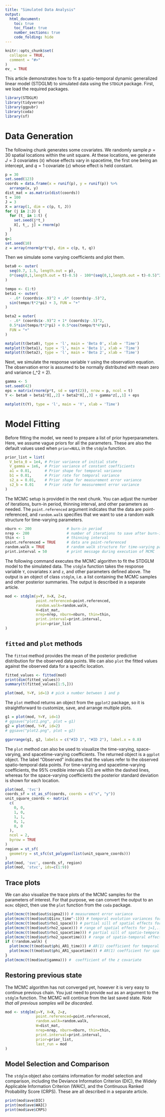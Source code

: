 ```yaml
---
title: "Simulated Data Analysis"
output: 
  html_document:
    toc: true
    toc_float: true
    number_sections: true
    code_folding: hide
---
```


```r
knitr::opts_chunk$set(
  collapse = TRUE,
  comment = "#>"
)
ev_ = TRUE
```


This article demonstrates how to fit a spatio-temporal dynamic generalized linear model (STDGLM) to simulated data using the `STDGLM` package. First, we load the required packages.

```r
library(STDGLM)
library(tidyverse)
library(ggpubr)
library(coda)
library(sf)
```


# Data Generation

The following chunk generates some covariates. We randomly sample $p=30$ spatial locations within the unit square. At these locations, we generate $J=3$ covariates (`X`) whose effects vary in spacetime, the first one being an intercept, and $q=1$ covariate (`z`) whose effect is held constant.

```r
p = 30
set.seed(123)
coords = data.frame(x = runif(p), y = runif(p)) %>% 
  arrange(x, y)
dist_mat = as.matrix(dist(coords))
t = 100
J = 3
X = array(1, dim = c(p, t, J))
for (j in 2:J) {
  for (t_ in 1:t) {
    set.seed(j*t_)
    X[, t_, j] = rnorm(p)
  }
}
q=1
set.seed(10)
z = array(rnorm(p*t*q), dim = c(p, t, q))
```


Then we simulate some varying coefficients and plot them.

```r
beta0 <- outer(
  seq(0.7, 1.5, length.out = p),
  0*(seq(0,1,length.out = t)-0.5) - 100*(seq(0,1,length.out = t)-0.5)^2 + 30
)

tempo <- (1:t)
beta1 <- outer(
  - .6* (coords$x-.9)^2 + .6* (coords$y-.5)^2,
  sin(tempo/t*2*pi) + 3, FUN = "+"
)

beta2 = outer(
  - .6* (coords$x-.9)^2 + 1* (coords$y-.5)^2,
  0.5*sin(tempo/t*2*pi) + 0.5*cos(tempo/t*4*pi), 
  FUN = "+"
)

```


```r
matplot(t(beta0), type = 'l', main = 'Beta 0', xlab = 'Time')
matplot(t(beta1), type = 'l', main = 'Beta 1', xlab = 'Time')
matplot(t(beta2), type = 'l', main = 'Beta 2', xlab = 'Time')
```

Next, we simulate the response variable `Y` using the observation equation. The observation error is assumed to be normally distributed with mean zero and variance \(\sigma_\epsilon^2 = 2\).
```r
gamma <- 5
set.seed(42)
eps = matrix(rnorm(p*t, sd = sqrt(2)), nrow = p, ncol = t)
Y <- beta0 + beta1*X[,,2] + beta2*X[,,3] + gamma*z[,,1] + eps
```


```r
matplot(t(Y), type = 'l', main = 'Y', xlab = 'Time')
```

# Model Fitting

Before fitting the model, we need to prepare a list of prior hyperparameters. Here, we assume vague priors for all the parameters. These are also the default values used when `prior=NULL` in the `stdglm` function.

```r
prior_list = list(
  V_beta_0 = 1e4, # Prior variance of initial state
  V_gamma = 1e6,  # Prior variance of constant coefficients
  a1 = 0.01,      # Prior shape for temporal variance
  b1 = 0.01,      # Prior rate for temporal variance
  s2_a = 0.01,    # Prior shape for measurement error variance
  s2_b = 0.01     # Prior rate for measurement error variance
)
```

The MCMC setup is provided in the next chunk. You can adjust the number of iterations, burn-in period, thinning interval, and other parameters as needed. The `point.referenced` argument indicates that the data are point-referenced, and `random.walk` specifies that we want to use a random walk structure for time-varying parameters.

```r
nburn <- 200                # burn-in period
nrep <- 200                 # number of iterations to save after burn-in
thin <- 1                   # thinning interval
point.referenced = TRUE     # data are point-referenced
random.walk = TRUE          # random walk structure for time-varying parameters
print.interval = 50         # print message during execution of MCMC
```


The following command executes the MCMC algorithm to fit the STDGLM model to the simulated data. The `stdglm` function takes the response variable `Y`, covariates `X` and `z`, and other parameters defined above. The output is an object of class `stdglm`, i.e. a list containing the MCMC samples and other posterior summaries. The output is described in a separate article.

```r
mod <- stdglm(y=Y, X=X, Z=z, 
              point.referenced=point.referenced, 
              random.walk=random.walk, 
              W=dist_mat,
              nrep=nrep, nburn=nburn, thin=thin, 
              print.interval=print.interval, 
              prior=prior_list
)
```

## `fitted` and `plot` methods

The `fitted` method provides the mean of the posterior predictive distribution for the observed data points. We can also `plot` the fitted values against the observed data for a specific location.
```r
fitted_values <- fitted(mod)
print(dim(fitted_values))
summary(t(fitted_values[1:5,]))
```


```r
plot(mod, Y=Y, id=1) # pick a number between 1 and p
```

The `plot` method returns an object from the `ggplot2` package, so it is straightforward to customize, save, and arrange multiple plots.

```r
g1 = plot(mod, Y=Y, id=1)
# ggsave("plot1.png", plot = g1)
g2 = plot(mod, Y=Y, id=2)
# ggsave("plot2.png", plot = g2)

ggarrange(g1, g2, labels = c("#ID 1", "#ID 2"), label.x = 0.8)
```

The `plot` method can also be used to visualize the time-varying, space-varying, and spacetime-varying coefficients. The returned object is a `ggplot` object. The label "Observed" indicates that the values refer to the observed spatio-temporal data points. For time-varying and spacetime-varying coefficients, the 95\% credible intervals (CI) are within the dashed lines, whereas for the space-varying coefficients the posterior standard deviation is shown for each location.

```r
plot(mod, 'tvc')
coords_sf = st_as_sf(coords, coords = c("x", "y"))
unit_square_coords <- matrix(
  c(
    0, 0,
    1, 0,
    1, 1,
    0, 1,
    0, 0
  ),
  ncol = 2,
  byrow = TRUE
)
region = st_sf(
  geometry = st_sfc(st_polygon(list(unit_square_coords)))
)
plot(mod, 'svc', coords_sf, region)
plot(mod, 'stvc', ids=c(1:9))
```


## Trace plots
We can also visualize the trace plots of the MCMC samples for the parameters of interest. For that purpose, we can convert the output to an `mcmc` object, then use the `plot` function from the `coda` package.
```r
plot(mcmc(t(mod$out$sigma2))) # measurement error variance
plot(mcmc(t(mod$out$Q1inv_time^-1))) # temporal evolution variances for j=1,...,J
plot(mcmc(t(mod$out$rho1_space))) # partial sill of spatial effects for j=1,...,J
plot(mcmc(t(mod$out$rho2_space))) # range of spatial effects for j=1,...,J
plot(mcmc(t(mod$out$rho1_spacetime))) # partial sill of spatio-temporal effects for j=1,...,J
plot(mcmc(t(mod$out$rho2_spacetime))) # range of spatio-temporal effects for j=1,...,J
if (!random.walk) {
  plot(mcmc(t(mod$out$phi_AR1_time))) # AR(1) coefficient for temporal evolution for j=1,...,J
  plot(mcmc(t(mod$out$phi_AR1_spacetime))) # AR(1) coefficient for spatio-temporal evolution for j=1,...,J
}
plot(mcmc(t(mod$out$gamma))) #  coefficient of the z covariate
```


## Restoring previous state
The MCMC algorithm has not converged yet, however it is very easy to continue previous chain. You just need to provide `mod` as an argument to the `stdglm` function. The MCMC will continue from the last saved state. *Note that all previous samples will be discarded*.

```r
mod <- stdglm(y=Y, X=X, Z=z, 
              point.referenced=point.referenced, 
              random.walk=random.walk, 
              W=dist_mat,
              nrep=nrep, nburn=nburn, thin=thin, 
              print.interval=print.interval, 
              prior=prior_list,
              last_run = mod
)
```


## Model Selection and Comparison
The `stdglm` object also contains information for model selection and comparison, including the Deviance Information Criterion (DIC), the Widely Applicable Information Criterion (WAIC), and the Continuous Ranked Probability Score (CRPS). These are all described in a separate article.
```r
print(mod$ave$DIC)
print(mod$ave$WAIC)
print(mod$ave$CRPS)
```



